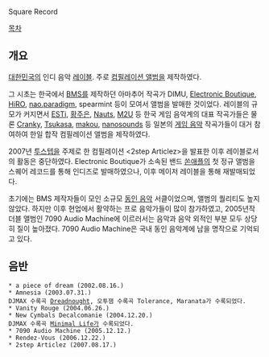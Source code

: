 Square Record

[[목차]]
== 개요 ==
[[대한민국]]의 인디 음악 [[레이블]]. 주로 [[컴필레이션 앨범]]을 제작하였다.

그 시초는 한국에서 [[BMS]]를 제작하던 아마추어 작곡가 DIMU, [[Electronic Boutique]], [[HiRO]], [[nao.paradigm]], spearmint 등이 모여서 앨범을 발매한 것이었다. 레이블의 규모가 커지면서 [[ESTi]], [[황주은]], [[Nauts]], [[M2U]] 등 한국 게임 음악계의 대표 작곡가들은 물론 [[Cranky]], [[Tsukasa]], [[makou]], [[nanosounds]] 등 일본의 [[게임 음악]] 작곡가들이 대거 참여하여 한일 합작 컴필레이션 앨범을 제작하였다.

2007년 [[투스텝]]을 주제로 한 컴필레이션 <2step Articlez>을 발표한 이후 레이블로서의 활동은 중단하였다. Electronic Boutique가 소속된 밴드 [[쏜애플]]의 첫 정규 앨범을 스퀘어 레코드를 통해 인디즈로 발매하였으나, 이후 메이저 레이블을 통해 재발매되었다.

초기에는 BMS 제작자들이 모인 소규모 [[동인 음악]] 서클이었으며, 앨범의 퀄리티도 높지 않았다. 하지만 이후 현업에서 활약하는 프로 음악가들이 많이 참가하였고, 2005년작 더블 앨범인 7090 Audio Machine에 이르러서는 음악과 음악 외적인 부분 모두 상당히 질이 높아졌다. 7090 Audio Machine은 국내 동인 음악계에 남을 명작으로 기억되고 있다.

== 음반 ==
 * a piece of dream (2002.08.16.)
 * Amnesia (2003.07.31.)
 DJMAX 수록곡 [[Dreadnought]], 오투잼 수록곡 Tolerance, Maranata가 수록되었다.
 * Vanity Rouge (2004.06.26.)
 * New Cymbals Decalcomanie (2004.12.20.)
 DJMAX 수록곡 [[Minimal Life]]가 수록되었다.
 * 7090 Audio Machine (2005.12.12.)
 * Rendez-Vous (2006.12.22.)
 * 2step Articlez (2007.08.17.)
